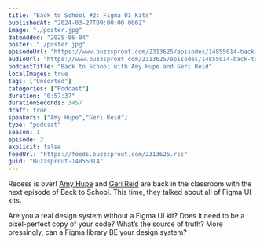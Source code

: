 ```yaml
---
title: "Back to School #2: Figma UI Kits"
publishedAt: "2024-03-27T09:00:00.000Z"
image: "./poster.jpg"
dateAdded: "2025-06-04"
poster: "./poster.jpg"
episodeUrl: "https://www.buzzsprout.com/2313625/episodes/14855014-back-to-school-2-figma-ui-kits.mp3"
audioUrl: "https://www.buzzsprout.com/2313625/episodes/14855014-back-to-school-2-figma-ui-kits.mp3"
podcastTitle: "Back to School with Amy Hupe and Geri Reid"
localImages: true
tags: ["Unsorted"]
categories: ["Podcast"]
duration: "0:57:37"
durationSeconds: 3457
draft: true
speakers: ["Amy Hupe","Geri Reid"]
type: "podcast"
season: 1
episode: 2
explicit: false
feedUrl: "https://feeds.buzzsprout.com/2313625.rss"
guid: "Buzzsprout-14855014"
---
```

Recess is over! [Amy Hupe](https://twitter.com/Amy_Hupe) and [Geri Reid](https://twitter.com/gerireid) are back in the classroom with the next episode of Back to School. This time, they talked about all of Figma UI kits.

Are you a real design system without a Figma UI kit? Does it need to be a pixel-perfect copy of your code? What’s the source of truth? More pressingly, can a Figma library BE your design system?
